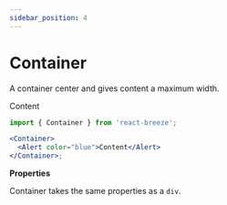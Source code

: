 ```yaml
---
sidebar_position: 4
---
```


# Container

A container center and gives content a maximum width.


<Container className="mb-2">
  <Alert className="w-full" color="blue">
    Content
  </Alert>
</Container>

```jsx
import { Container } from 'react-breeze';

<Container>
  <Alert color="blue">Content</Alert>
</Container>;
```

**Properties**

Container takes the same properties as a `div`.
